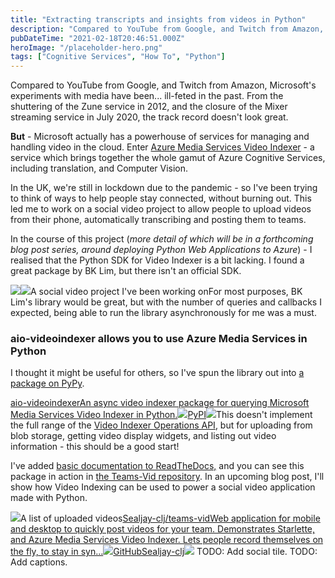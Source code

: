```yaml
---
title: "Extracting transcripts and insights from videos in Python"
description: "Compared to YouTube from Google, and Twitch from Amazon, Microsoft's experiments with media have been."
pubDateTime: "2021-02-18T20:46:51.000Z"
heroImage: "/placeholder-hero.png"
tags: ["Cognitive Services", "How To", "Python"]
---
```


Compared to YouTube from Google, and Twitch from Amazon, Microsoft's experiments with media have been... ill-feted in the past. From the shuttering of the Zune service in 2012, and the closure of the Mixer streaming service in July 2020, the track record doesn't look great.

**But** - Microsoft actually has a powerhouse of services for managing and handling video in the cloud. Enter [Azure Media Services Video Indexer](https://docs.microsoft.com/en-us/azure/media-services/video-indexer/) - a service which brings together the whole gamut of Azure Cognitive Services, including translation, and Computer Vision.

In the UK, we're still in lockdown due to the pandemic - so I've been trying to think of ways to help people stay connected, without burning out. This led me to work on a social video project to allow people to upload videos from their phone, automatically transcribing and posting them to teams.

In the course of this project (_more detail of which will be in a forthcoming blog post series, around deploying Python Web Applications to Azure_) - I realised that the Python SDK for Video Indexer is a bit lacking. I found a great package by BK Lim, but there isn't an official SDK.

![](/images/2021/02/Screenshot-2021-02-18-at-20.31.12.png)![](/images/2021/02/Screenshot-2021-02-18-at-20.31.40.png)A social video project I've been working onFor most purposes, BK Lim's library would be great, but with the number of queries and callbacks I expected, being able to run the library asynchronously for me was a must.

### aio-videoindexer allows you to use Azure Media Services in Python

I thought it might be useful for others, so I've spun the library out into [a package on PyPy](https://pypi.org/project/aio-videoindexer/).

[aio-videoindexerAn async video indexer package for querying Microsoft Media Services Video Indexer in Python.![](https://pypi.org/static/images/favicon.6a76275d.ico)PyPI![](https://pypi.org/static/images/twitter.90915068.jpg)](https://pypi.org/project/aio-videoindexer/)This doesn't implement the full range of the [Video Indexer Operations API](https://api-portal.videoindexer.ai/docs/services/Operations/operations/Get-Video-Access-Token?), but for uploading from blob storage, getting video display widgets, and listing out video information - this should be a good start!

I've added [basic documentation to ReadTheDocs,](https://aio-videoindexer.readthedocs.io/en/latest/) and you can see this package in action in [the Teams-Vid repository](https://github.com/sealjay-clj/teams-vid). In an upcoming blog post, I'll show how Video Indexing can be used to power a social video application made with Python.

![](/images/2021/02/image-24.png)A list of uploaded videos[Sealjay-clj/teams-vidWeb application for mobile and desktop to quickly post videos for your team. Demonstrates Starlette, and Azure Media Services Video Indexer. Lets people record themselves on the fly, to stay in syn...![](https://github.githubassets.com/favicons/favicon.svg)GitHubSealjay-clj![](https://avatars.githubusercontent.com/u/19361656?s=400&v=4)](https://github.com/sealjay-clj/teams-vid)
TODO: Add social tile.
TODO: Add captions.
